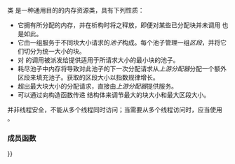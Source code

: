 {{cpp/experimental/pmr/title|unsynchronized_pool_resource}}
{{cpp/experimental/lib extensions/pmr/unsynchronized_pool_resource/navbar}}
{{ddcl|header=experimental/memory_resource|since=libfund_ts|
class unsynchronized_pool_resource : public memory_resource;
}}

类 {{tt|std::experimental::pmr::unsynchronized_pool_resource}} 是一种通用目的的内存资源类，具有下列性质：
* 它拥有所分配的内存，并在析构时将之释放，即便对某些已分配块并未调用 {{tt|deallocate}} 也是如此。
* 它由一组服务于不同块大小请求的''池子''构成。每个池子管理一组''区段''，并将它们切分为统一大小的块。
* 对 {{ltt|cpp/experimental/unsynchronized_pool_resource/do_allocate}} 的调用被派发给提供适用于所请求大小的最小块的池子。
* 耗尽池子中内存将导致对此池子的下一次分配请求从''上游分配器''分配一个额外区段来填充池子。获取的区段大小以指数规律增长。
* 超出最大块大小的分配请求，直接由''上游分配器''提供服务。
* 可以通过向构造函数传递 {{lc|std::experimental::pmr::pool_options}} 结构体来调节最大的块大小和最大区段大小。

{{tt|unsynchronized_pool_resource}} 并非线程安全，不能从多个线程同时访问；当需要从多个线程访问时，应当使用 {{ltt|cpp/experimental/synchronized_pool_resource}}。

===成员函数===
{{dsc begin}}
{{dsc inc|cpp/experimental/unsynchronized_pool_resource/dsc constructor}}
{{dsc inc|cpp/experimental/unsynchronized_pool_resource/dsc destructor}}
{{dsc inc|cpp/experimental/unsynchronized_pool_resource/dsc operator{{=}}}}

{{dsc h2|公开成员函数}}
{{dsc inc|cpp/experimental/unsynchronized_pool_resource/dsc release}}
{{dsc inc|cpp/experimental/unsynchronized_pool_resource/dsc upstream_resource}}
{{dsc inc|cpp/experimental/unsynchronized_pool_resource/dsc options}}

{{dsc h2|受保护成员函数}}
{{dsc inc|cpp/experimental/unsynchronized_pool_resource/dsc do_allocate}}
{{dsc inc|cpp/experimental/unsynchronized_pool_resource/dsc do_deallocate}}
{{dsc inc|cpp/experimental/unsynchronized_pool_resource/dsc do_is_equal}}
{{dsc end}}